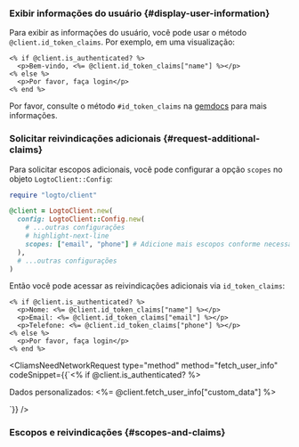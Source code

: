 

### Exibir informações do usuário \{#display-user-information}

Para exibir as informações do usuário, você pode usar o método `@client.id_token_claims`. Por exemplo, em uma visualização:

```erb title="app/views/sample/index.html.erb"
<% if @client.is_authenticated? %>
  <p>Bem-vindo, <%= @client.id_token_claims["name"] %></p>
<% else %>
  <p>Por favor, faça login</p>
<% end %>
```

Por favor, consulte o método `#id_token_claims` na [gemdocs](https://gemdocs.org/gems/logto/latest) para mais informações.

### Solicitar reivindicações adicionais \{#request-additional-claims}

<FindUserInfoMissing method="id_token_claims" />

<ScopesAndClaimsIntroduction />

Para solicitar escopos adicionais, você pode configurar a opção `scopes` no objeto `LogtoClient::Config`:

```ruby
require "logto/client"

@client = LogtoClient.new(
  config: LogtoClient::Config.new(
    # ...outras configurações
    # highlight-next-line
    scopes: ["email", "phone"] # Adicione mais escopos conforme necessário
  ),
  # ...outras configurações
)
```

Então você pode acessar as reivindicações adicionais via `id_token_claims`:

```erb title="app/views/sample/index.html.erb"
<% if @client.is_authenticated? %>
  <p>Nome: <%= @client.id_token_claims["name"] %></p>
  <p>Email: <%= @client.id_token_claims["email"] %></p>
  <p>Telefone: <%= @client.id_token_claims["phone"] %></p>
<% else %>
  <p>Por favor, faça login</p>
<% end %>
```

<CliamsNeedNetworkRequest
  type="method"
  method="fetch_user_info"
  codeSnippet={<CodeBlock language="erb" title="app/views/sample/index.html.erb">{`<% if @client.is_authenticated? %>
  <p>Dados personalizados: <%= @client.fetch_user_info["custom_data"] %></p>
<!-- ... -->`}</CodeBlock>}
/>

### Escopos e reivindicações \{#scopes-and-claims}

<ScopesAndClaims />
